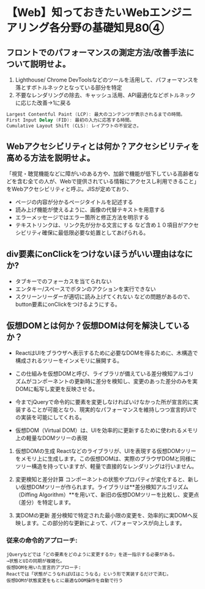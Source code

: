 # 【Web】知っておきたいWebエンジニアリング各分野の基礎知見80④

## フロントでのパフォーマンスの測定方法/改善手法について説明せよ。
1. Lighthouse/ Chrome DevToolsなどのツールを活用して、パフォーマンスを落とすボトルネックとなっている部分を特定
2. 不要なレンダリングの除去、キャッシュ活用、API最適化などボトルネックに応じた改善→1に戻る
```a filename="lighthouseの指標"
Largest Contentful Paint (LCP): 最大のコンテンツが表示されるまでの時間。
First Input Delay (FID): 最初の入力に応答する時間。
Cumulative Layout Shift (CLS): レイアウトの不安定さ。
```


## Webアクセシビリティとは何か？アクセシビリティを高める方法を説明せよ。
「視覚・聴覚機能などに障がいのある方や、加齢で機能が低下している高齢者などを含む全ての人が、Webで提供されている情報にアクセスし利用できること」をWebアクセシビリティと呼ぶ。JISが定めており、
- ページの内容が分かるページタイトルを記述する
- 読み上げ機能が使えるように、画像の代替テキストを用意する
- エラーメッセージではエラー箇所と修正方法を明示する
- テキストリンクは、リンク先が分かる文言にする
など含め１０項目がアクセシビリティ確保に最低限必要な処置としてあげられる。

## div要素にonClickをつけないほうがいい理由はなにか?
- タブキーでのフォーカスを当てられない
- エンタキー/スペースでボタンのアクションを実行できない
- スクリーンリーダーが適切に読み上げてくれない
などの問題があるので、button要素にonClickをつけるようにする。

## 仮想DOMとは何か？仮想DOMは何を解決しているか？
- ReactはUIをブラウザへ表示するために必要なDOMを得るために、木構造で構成されるツリーをインメモリに展開する。
- この仕組みを仮想DOMと呼び、ライブラリが備えている差分検知アルゴリズムがコンポーネントの更新時に差分を検知し、変更のあった差分のみを実DOMに転写し変更を反映させる。
- 今までjQueryで命令的に要素を変更しなければいけなかった所が宣言的に実装することが可能となり、現実的なパフォーマンスを維持しつつ宣言的UIでの実装を可能にしてくれる。

- 仮想DOM（Virtual DOM）は、UIを効率的に更新するために使われるメモリ上の軽量なDOMツリーの表現
1. 仮想DOMの生成
Reactなどのライブラリが、UIを表現する仮想DOMツリーをメモリ上に生成します。この仮想DOMは、実際のブラウザDOMと同様にツリー構造を持っていますが、軽量で直接的なレンダリングは行いません。

2. 変更検知と差分計算
コンポーネントの状態やプロパティが変化すると、新しい仮想DOMツリーが作られます。ライブラリは**差分検知アルゴリズム（Diffing Algorithm）**を用いて、新旧の仮想DOMツリーを比較し、変更点（差分）を特定します。

3. 実DOMの更新
差分検知で特定された最小限の変更を、効率的に実DOMへ反映します。この部分的な更新によって、パフォーマンスが向上します。

### 従来の命令的アプローチ:
```
jQueryなどでは「どの要素をどのように変更するか」を逐一指示する必要がある。
→状態とUIの同期が複雑化。
仮想DOMを用いた宣言的アプローチ:
Reactでは「状態がこうなればUIはこうなる」という形で実装するだけで済む。
仮想DOMが状態変更をもとに最適なDOM操作を自動で行う
```